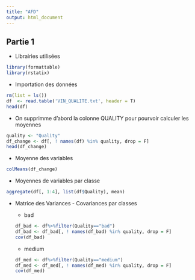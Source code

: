 ```yaml
---
title: "AFD"
output: html_document
---
```


## Partie 1

* Librairies utilisées

````r
library(formattable)
library(rstatix)
````

* Importation des données

```r
rm(list = ls())
df  <- read.table('VIN_QUALITE.txt', header = T)
head(df)
```
* On supprimme d'abord la colonne QUALITY pour pourvoir calculer les moyennes

```r
quality <- "Quality"
df_change <- df[, ! names(df) %in% quality, drop = F]
head(df_change)
```

* Moyenne des variables

````r
colMeans(df_change)
````
* Moyennes de variables par classe

````r
aggregate(df[, 1:4], list(df$Quality), mean)
````
* Matrice des Variances - Covariances par classes

  * bad
````r
df_bad <- df%>%filter(Quality=="bad")
df_bad <- df_bad[, ! names(df_bad) %in% quality, drop = F]
cov(df_bad)
````

  * medium
```r
df_med <- df%>%filter(Quality=="medium")
df_med <- df_med[, ! names(df_med) %in% quality, drop = F]
cov(df_med)
````